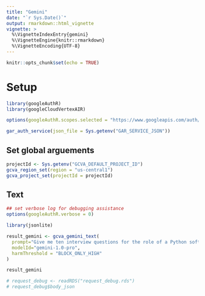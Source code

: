 ```yaml
---
title: "Gemini"
date: "`r Sys.Date()`"
output: rmarkdown::html_vignette
vignette: >
  %\VignetteIndexEntry{gemini}
  %\VignetteEngine{knitr::rmarkdown}
  %\VignetteEncoding{UTF-8}
---
```



```r
knitr::opts_chunk$set(echo = TRUE)
```

# Setup

```r
library(googleAuthR)
library(googleCloudVertexAIR)

options(googleAuthR.scopes.selected = "https://www.googleapis.com/auth/cloud-platform")

gar_auth_service(json_file = Sys.getenv("GAR_SERVICE_JSON"))
```

## Set global arguements

```r
projectId <- Sys.getenv("GCVA_DEFAULT_PROJECT_ID")
gcva_region_set(region = "us-central1")
gcva_project_set(projectId = projectId)
```


## Text 

```r
## set verbose log for debugging assistance
options(googleAuthR.verbose = 0)

library(jsonlite)

result_gemini <- gcva_gemini_text(
  prompt="Give me ten interview questions for the role of a Python software engineer.",
  modelId="gemini-1.0-pro",
  harmThreshold = "BLOCK_ONLY_HIGH"
)

result_gemini
```

```r
# request_debug <- readRDS("request_debug.rds")
# request_debug$body_json
```

